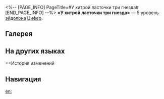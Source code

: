 <%-- [PAGE_INFO]
PageTitle=#У хитрой ласточки три гнезда#
[END_PAGE_INFO] --%>
{{Эйдолон Инфобокс
|Название         = У хитрой ласточки три гнезда
|Изображение      = Эйдолон У хитрой ласточки три гнезда.png
|Персонаж         = Цифер
|Уровень          = 5
|Длительность     = 
|Описание         = Уровень навыка повышается на 2, максимальный уровень - 15. Уровень таланта повышается на 2, максимальный уровень - 15.
|Свойство1        = 
|Масштабирование1 = 
}}
'''«У хитрой ласточки три гнезда»''' — 5 уровень [[эйдолон]]а [[Цифер]].

==Галерея==
{{Галерея|position=left|captionalign=center
|Персонаж Цифер Эйдолон 5.png|Осколок Эйдолона
}}

==На других языках==
{{На других языках
|en   = Safe in Numbers, Light as a Bee
|zhs  = 狡兔三窟轻如燕
|zht  = 狡兔三窟輕如燕
|ja   = {{Rubi|狡知|こうち}}、
{{Rubi|逃|に}}げ{{Rubi|足軽|あしかる}}く{{Rubi|飛|と}}ぶように
|ko   = 파놓은 토끼굴, 쏜살같이 도망
|es   = Como la raposa, rauda y mañosa
|fr   = Rusée et agile tel le goupil
|ru   = У хитрой ласточки три гнезда
|th   = Safe in Numbers, Light as a Bee
|vi   = Trốn Thoát Tinh Vi, Giăng Kế Dày
|de   = Gerissen wie ein Hase, flink wie eine Schwalbe
|id   = Safe in Numbers, Light as a Bee
|pt   = Como Uma Raposa, Rápida e Astuta
}}

==История изменений
{{История изменений|3.5}}

==Навигация==
{{Навык Навбокс|Цифер}}

[[en:]]